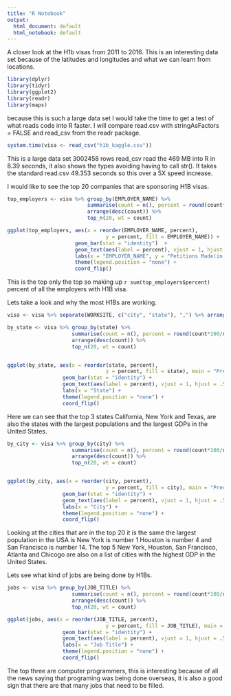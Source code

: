 ```yaml
---
title: "R Notebook"
output:
  html_document: default
  html_notebook: default
---
```



A closer look at the H1b visas from 2011 to 2016. This is an interesting data set because of the latitudes and longitudes and what we can learn from locations.    
   
```r
library(dplyr)
library(tidyr)
library(ggplot2)
library(readr)
library(maps)
```   


because this is such a large data set I would take the time to get a test of what reads code into R faster. I will compare read.csv with stringAsFactors = FALSE and read_csv from the readr package.   
```r
system.time(visa <- read_csv("h1b_kaggle.csv"))
```
This is a large data set 3002458 rows read_csv read the 469 MB into R in 8.39 seconds, it also shows the types avoiding having to call str(). It takes the standard read.csv 49.353 seconds so this over a 5X speed increase.     
   
I would like to see the top 20 companies that are sponsoring H1B visas.   
```r
top_employers <- visa %>% group_by(EMPLOYER_NAME) %>% 
                          summarise(count = n(), percent = round(count*100/nrow(visa), 2)) %>%
                          arrange(desc(count)) %>%
                          top_n(20, wt = count) 

ggplot(top_employers, aes(x = reorder(EMPLOYER_NAME, percent),
                                y = percent, fill = EMPLOYER_NAME)) + 
                      geom_bar(stat = "identity")  +
                      geom_text(aes(label = percent), vjust = 1, hjust = .5) + 
                      labs(x = "EMPLOYER_NAME", y = "Petitions Made(in percentage)") +  
                      theme(legend.position = "none") +
                      coord_flip()
```   

This is the top only the top so making up `r sum(top_employers$percent)` percent of all the employers with H1B visa.
   
      
Lets take a look and why the most H1Bs are working. 
```r
visa <- visa %>% separate(WORKSITE, c("city", "state"), ",") %>% arrange(state)

by_state <- visa %>% group_by(state) %>% 
                     summarise(count = n(), percent = round(count*100/nrow(visa),2)) %>% 
                     arrange(desc(count)) %>% 
                     top_n(20, wt = count)


ggplot(by_state, aes(x = reorder(state, percent),
                                y = percent, fill = state), main = "Precent by state") +
                  geom_bar(stat = "identity") +
                  geom_text(aes(label = percent), vjust = 1, hjust = .5) +
                  labs(x = "State") +
                  theme(legend.position = "none") +
                  coord_flip()
```    

Here we can see that the top 3 states California, New York and Texas, are also the states with the largest populations and the largest GDPs in the United States.   
    
```r
by_city <- visa %>% group_by(city) %>% 
                     summarise(count = n(), percent = round(count*100/nrow(visa),2)) %>% 
                     arrange(desc(count)) %>% 
                     top_n(20, wt = count)


ggplot(by_city, aes(x = reorder(city, percent),
                                y = percent, fill = city), main = "Precent by state") +
                  geom_bar(stat = "identity") +
                  geom_text(aes(label = percent), vjust = 1, hjust = .5) +
                  labs(x = "City") +
                  theme(legend.position = "none") +
                  coord_flip()
```    

Looking at the cities that are in the top 20 it is the same the largest population in the USA is New York is number 1 Houston is number 4 and San Francisco is number 14. The top 5 New York, Houston, San Francisco, Atlanta and Chicogo are also on a list of cities with the highest GDP in the United States.   
   
      
Lets see what kind of jobs are being done by H1Bs.   
```r
jobs <- visa %>% group_by(JOB_TITLE) %>% 
                     summarise(count = n(), percent = round(count*100/nrow(visa),2)) %>% 
                     arrange(desc(count)) %>% 
                     top_n(20, wt = count)

ggplot(jobs, aes(x = reorder(JOB_TITLE, percent),
                                y = percent, fill = JOB_TITLE), main = "Precent by state") +
                  geom_bar(stat = "identity") +
                  geom_text(aes(label = percent), vjust = 1, hjust = .5) +
                  labs(x = "Job Title") +
                  theme(legend.position = "none") +
                  coord_flip()
```      
   
The top three are computer programmers, this is interesting because of all the news saying that programing was being done overseas, it is also a good sign that there are that many jobs that need to be filled. 








